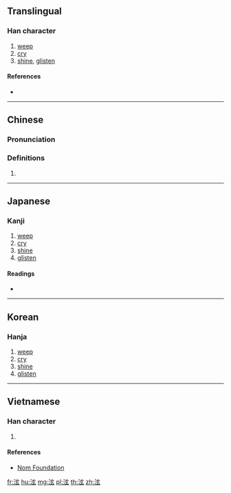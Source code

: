 {{character info/new}}
==Translingual==

===Han character===
{{Han char|rn=85|rad=水|as=05|sn=8|four=30132|canj=EYVI|ids=⿰氵玄}}

# [[weep]]
# [[cry]]
# [[shine]], [[glisten]]

====References====
* {{Han ref|kx=0618.080|dkj=17319|dj=1013.050|hdz=31593.030|uh=6CEB|ud=27883|bh=CCF0|bd=52464}}

----

==Chinese==
{{zh-forms}}

===Pronunciation===
{{zh-pron
|m=xuàn
|c=jyun5
|mc=y
|oc=y
|ma=
|cat=v
}}

===Definitions===
{{zh-hanzi}}

# {{rfdef|lang=zh}}

----

==Japanese==

===Kanji===
{{ja-kanji|grade=|rs=水05}}

# [[weep]]
# [[cry]]
# [[shine]]
# [[glisten]]

====Readings====
* {{ja-readings|on=[[けん]] (ken), [[げん]] (gen)|kun=[[ながれる]] (nagareru)}}

----

==Korean==

===Hanja===
{{ko-hanja|hangeul=현|eumhun=|rv=hyeon|mr=hyŏn|y=hyen}}

# [[weep]]
# [[cry]]
# [[shine]]
# [[glisten]]

----

==Vietnamese==

===Han character===
{{vi-readings|rs=水05| hanviet = huyên}}

# {{defn|lang=vi|sort=水05}}

====References====
*[http://nomfoundation.org/common/nom_details.php?codepoint=6ceb Nom Foundation]

[[fr:泫]]
[[hu:泫]]
[[mg:泫]]
[[pl:泫]]
[[th:泫]]
[[zh:泫]]